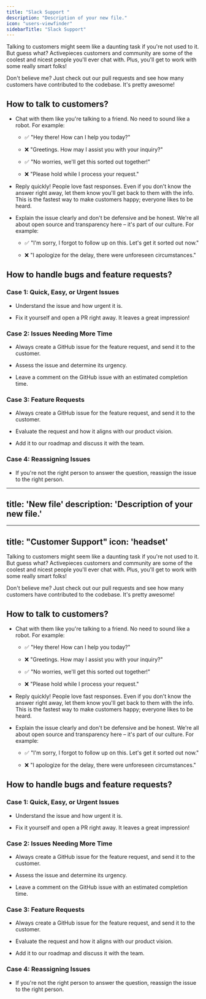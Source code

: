 ```yaml
---
title: "Slack Support "
description: "Description of your new file."
icon: "users-viewfinder"
sidebarTitle: "Slack Support"
---
```




Talking to customers might seem like a daunting task if you're not used to it. But guess what? Activepieces customers and community are some of the coolest and nicest people you'll ever chat with. Plus, you'll get to work with some really smart folks!

Don't believe me? Just check out our pull requests and see how many customers have contributed to the codebase. It's pretty awesome!

## How to talk to customers?

* Chat with them like you're talking to a friend. No need to sound like a robot. For example:

  * ✅ "Hey there! How can I help you today?"

  * ❌ "Greetings. How may I assist you with your inquiry?"

  * ✅ "No worries, we'll get this sorted out together!"

  * ❌ "Please hold while I process your request."

* Reply quickly! People love fast responses. Even if you don't know the answer right away, let them know you'll get back to them with the info. This is the fastest way to make customers happy; everyone likes to be heard.

* Explain the issue clearly and don't be defensive and be honest. We're all about open source and transparency here – it's part of our culture. For example:

  * ✅ "I'm sorry, I forgot to follow up on this. Let's get it sorted out now."

  * ❌ "I apologize for the delay, there were unforeseen circumstances."

## How to handle bugs and feature requests?

### Case 1: Quick, Easy, or Urgent Issues

* Understand the issue and how urgent it is.

* Fix it yourself and open a PR right away. It leaves a great impression!

### Case 2: Issues Needing More Time

* Always create a GitHub issue for the feature request, and send it to the customer.

* Assess the issue and determine its urgency.

* Leave a comment on the GitHub issue with an estimated completion time.

### Case 3: Feature Requests

* Always create a GitHub issue for the feature request, and send it to the customer.

* Evaluate the request and how it aligns with our product vision.

* Add it to our roadmap and discuss it with the team.

### Case 4: Reassigning Issues

* If you're not the right person to answer the question, reassign the issue to the right person.

***

title: 'New file'
description: 'Description of your new file.'
--------------------------------------------

***

title: "Customer Support"
icon: 'headset'
---------------

Talking to customers might seem like a daunting task if you're not used to it. But guess what? Activepieces customers and community are some of the coolest and nicest people you'll ever chat with. Plus, you'll get to work with some really smart folks!

Don't believe me? Just check out our pull requests and see how many customers have contributed to the codebase. It's pretty awesome!

## How to talk to customers?

* Chat with them like you're talking to a friend. No need to sound like a robot. For example:

  * ✅ "Hey there! How can I help you today?"

  * ❌ "Greetings. How may I assist you with your inquiry?"

  * ✅ "No worries, we'll get this sorted out together!"

  * ❌ "Please hold while I process your request."

* Reply quickly! People love fast responses. Even if you don't know the answer right away, let them know you'll get back to them with the info. This is the fastest way to make customers happy; everyone likes to be heard.

* Explain the issue clearly and don't be defensive and be honest. We're all about open source and transparency here – it's part of our culture. For example:

  * ✅ "I'm sorry, I forgot to follow up on this. Let's get it sorted out now."

  * ❌ "I apologize for the delay, there were unforeseen circumstances."

## How to handle bugs and feature requests?

### Case 1: Quick, Easy, or Urgent Issues

* Understand the issue and how urgent it is.

* Fix it yourself and open a PR right away. It leaves a great impression!

### Case 2: Issues Needing More Time

* Always create a GitHub issue for the feature request, and send it to the customer.

* Assess the issue and determine its urgency.

* Leave a comment on the GitHub issue with an estimated completion time.

### Case 3: Feature Requests

* Always create a GitHub issue for the feature request, and send it to the customer.

* Evaluate the request and how it aligns with our product vision.

* Add it to our roadmap and discuss it with the team.

### Case 4: Reassigning Issues

* If you're not the right person to answer the question, reassign the issue to the right person.